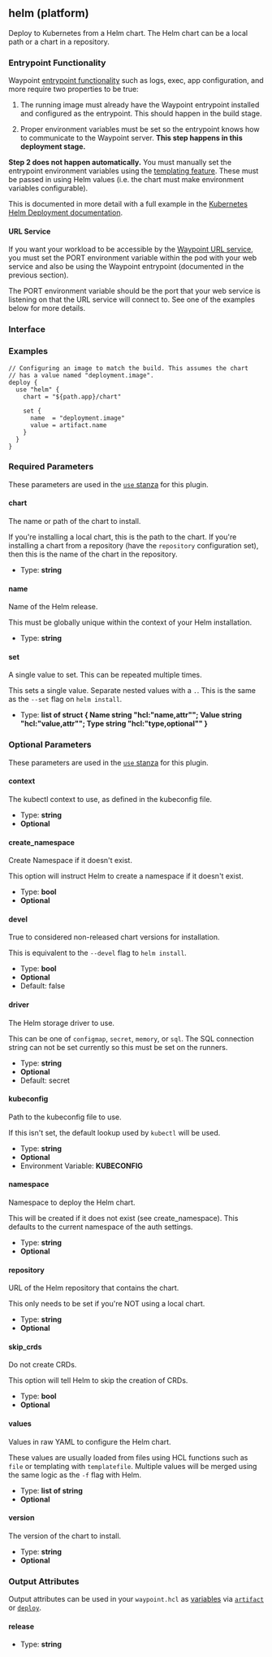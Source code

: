 ## helm (platform)

Deploy to Kubernetes from a Helm chart. The Helm chart can be a local path
or a chart in a repository.

### Entrypoint Functionality

Waypoint [entrypoint functionality](/docs/entrypoint#functionality) such
as logs, exec, app configuration, and more require two properties to be true:

1. The running image must already have the Waypoint entrypoint installed
   and configured as the entrypoint. This should happen in the build stage.

2. Proper environment variables must be set so the entrypoint knows how
   to communicate to the Waypoint server. **This step happens in this
   deployment stage.**

**Step 2 does not happen automatically.** You must manually set the entrypoint
environment variables using the [templating feature](/docs/waypoint-hcl/functions/template).
These must be passed in using Helm values (i.e. the chart must make
environment variables configurable).

This is documented in more detail with a full example in the
[Kubernetes Helm Deployment documentation](/docs/kubernetes/helm-deploy).

#### URL Service

If you want your workload to be accessible by the
[Waypoint URL service](/docs/url), you must set the PORT environment variable
within the pod with your web service and also be using the Waypoint
entrypoint (documented in the previous section).

The PORT environment variable should be the port that your web service
is listening on that the URL service will connect to. See one of the examples
below for more details.

### Interface

### Examples

```hcl
// Configuring an image to match the build. This assumes the chart
// has a value named "deployment.image".
deploy {
  use "helm" {
    chart = "${path.app}/chart"

    set {
      name  = "deployment.image"
      value = artifact.name
    }
  }
}
```

### Required Parameters

These parameters are used in the [`use` stanza](/docs/waypoint-hcl/use) for this plugin.

#### chart

The name or path of the chart to install.

If you're installing a local chart, this is the path to the chart. If you're installing a chart from a repository (have the `repository` configuration set), then this is the name of the chart in the repository.

- Type: **string**

#### name

Name of the Helm release.

This must be globally unique within the context of your Helm installation.

- Type: **string**

#### set

A single value to set. This can be repeated multiple times.

This sets a single value. Separate nested values with a `.`. This is the same as the `--set` flag on `helm install`.

- Type: **list of struct { Name string "hcl:\"name,attr\""; Value string "hcl:\"value,attr\""; Type string "hcl:\"type,optional\"" }**

### Optional Parameters

These parameters are used in the [`use` stanza](/docs/waypoint-hcl/use) for this plugin.

#### context

The kubectl context to use, as defined in the kubeconfig file.

- Type: **string**
- **Optional**

#### create_namespace

Create Namespace if it doesn't exist.

This option will instruct Helm to create a namespace if it doesn't exist.

- Type: **bool**
- **Optional**

#### devel

True to considered non-released chart versions for installation.

This is equivalent to the `--devel` flag to `helm install`.

- Type: **bool**
- **Optional**
- Default: false

#### driver

The Helm storage driver to use.

This can be one of `configmap`, `secret`, `memory`, or `sql`. The SQL connection string can not be set currently so this must be set on the runners.

- Type: **string**
- **Optional**
- Default: secret

#### kubeconfig

Path to the kubeconfig file to use.

If this isn't set, the default lookup used by `kubectl` will be used.

- Type: **string**
- **Optional**
- Environment Variable: **KUBECONFIG**

#### namespace

Namespace to deploy the Helm chart.

This will be created if it does not exist (see create_namespace). This defaults to the current namespace of the auth settings.

- Type: **string**
- **Optional**

#### repository

URL of the Helm repository that contains the chart.

This only needs to be set if you're NOT using a local chart.

- Type: **string**
- **Optional**

#### skip_crds

Do not create CRDs.

This option will tell Helm to skip the creation of CRDs.

- Type: **bool**
- **Optional**

#### values

Values in raw YAML to configure the Helm chart.

These values are usually loaded from files using HCL functions such as `file` or templating with `templatefile`. Multiple values will be merged using the same logic as the `-f` flag with Helm.

- Type: **list of string**
- **Optional**

#### version

The version of the chart to install.

- Type: **string**
- **Optional**

### Output Attributes

Output attributes can be used in your `waypoint.hcl` as [variables](/docs/waypoint-hcl/variables) via [`artifact`](/docs/waypoint-hcl/variables/artifact) or [`deploy`](/docs/waypoint-hcl/variables/deploy).

#### release

- Type: **string**
